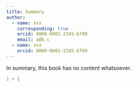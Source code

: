 ```yaml
---
title: Summary
author: 
  - name: xxx
    corresponding: true
    orcid: 0000-0001-2345-6789
    email: a@b.c
  - name: xxx
    orcid: 0000-0001-2345-6789
---
```


In summary, this book has no content whatsoever.

```r
1 + 1
```
